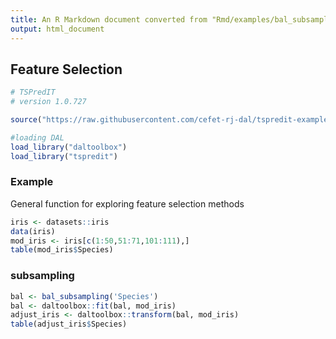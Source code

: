 ```yaml
---
title: An R Markdown document converted from "Rmd/examples/bal_subsampling.ipynb"
output: html_document
---
```


## Feature Selection

```r
# TSPredIT
# version 1.0.727

source("https://raw.githubusercontent.com/cefet-rj-dal/tspredit-examples/main/jupyter.R")

#loading DAL
load_library("daltoolbox") 
load_library("tspredit")
```

### Example
General function for exploring feature selection methods

```r
iris <- datasets::iris
data(iris)
mod_iris <- iris[c(1:50,51:71,101:111),]
table(mod_iris$Species)
```

### subsampling

```r
bal <- bal_subsampling('Species')
bal <- daltoolbox::fit(bal, mod_iris)
adjust_iris <- daltoolbox::transform(bal, mod_iris)
table(adjust_iris$Species)
```

